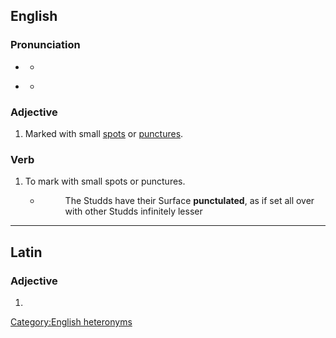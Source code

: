 ==English==

===Pronunciation===
* {{q|adjective}} {{IPA|en|/ˈpʌŋktjʊlət/|/ˈpʌŋktʃʊlət/}}
** {{audio|en|LL-Q1860 (eng)-Vealhurl-punctuate1.wav|Audio (UK)}}
* {{q|verb}} {{IPA|en|/ˈpʌŋktjʊleɪt/|/ˈpʌŋktʃʊleɪt/}}
** {{audio|en|LL-Q1860 (eng)-Vealhurl-punctuate2.wav|Audio (UK)}}

===Adjective===
{{en-adj}}

# Marked with small [[spot]]s or [[puncture]]s.

===Verb===
{{en-verb}}

# {{lb|en|transitive}} To mark with small spots or punctures.
#* {{RQ:Woodward NHF}}
#*: The Studds have their Surface '''punctulated''', as if set all over with other Studds infinitely lesser

[[Category:English heteronyms]]
----

==Latin==

===Adjective===
{{la-adj-form|pūnctulāte}}

# {{inflection of|la|pūnctulātus||voc|m|s}}